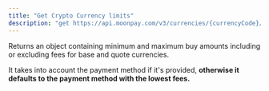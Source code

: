 ```yaml
---
title: "Get Crypto Currency limits"
description: "get https://api.moonpay.com/v3/currencies/{currencyCode}/limits"
---
```


Returns an object containing minimum and maximum buy amounts including or excluding fees for base and quote currencies.

It takes into account the payment method if it's provided, **otherwise it defaults to the payment method with the lowest fees.**
